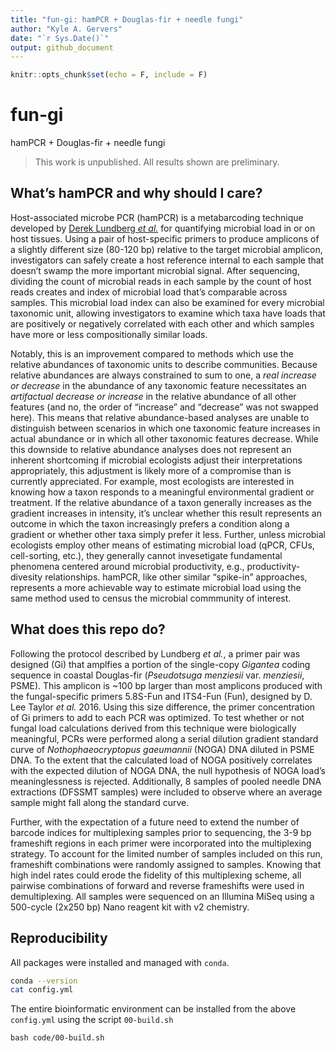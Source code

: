 ```yaml
---
title: "fun-gi: hamPCR + Douglas-fir + needle fungi"
author: "Kyle A. Gervers"
date: "`r Sys.Date()`"
output: github_document
---
```


```r
knitr::opts_chunk$set(echo = F, include = F)
```

# fun-gi
hamPCR + Douglas-fir + needle fungi

> This work is unpublished. All results shown are preliminary.

## What's hamPCR and why should I care?
Host-associated microbe PCR (hamPCR) is a metabarcoding technique developed by [Derek Lundberg *et al.*](https://elifesciences.org/articles/66186) for quantifying microbial load in or on host tissues. Using a pair of host-specific primers to produce amplicons of a slightly different size (80-120 bp) relative to the target microbial amplicon, investigators can safely create a host reference internal to each sample that doesn't swamp the more important microbial signal. After sequencing, dividing the count of microbial reads in each sample by the count of host reads creates and index of microbial load that's comparable across samples. This microbial load index can also be examined for every microbial taxonomic unit, allowing investigators to examine which taxa have loads that are positively or negatively correlated with each other and which samples have more or less compositionally similar loads. 

Notably, this is an improvement compared to methods which use the relative abundances of taxonomic units to describe communities. Because relative abundances are always constrained to sum to one, a *real increase or decrease* in the abundance of any taxonomic feature necessitates an *artifactual decrease or increase* in the relative abundance of all other features (and no, the order of "increase" and "decrease" was not swapped here). This means that relative abundance-based analyses are unable to distinguish between scenarios in which one taxonomic feature increases in actual abundance or in which all other taxonomic features decrease. While this downside to relative abundance analyses does not represent an inherent shortcoming if microbial ecologists adjust their interpretations appropriately, this adjustment is likely more of a compromise than is currently appreciated. For example, most ecologists are interested in knowing how a taxon responds to a meaningful environmental gradient or treatment. If the relative abundance of a taxon generally increases as the gradient increases in intensity, it's unclear whether this result represents an outcome in which the taxon increasingly prefers a condition along a gradient or whether other taxa simply prefer it less. Further, unless microbial ecologists employ other means of estimating microbial load (qPCR, CFUs, cell-sorting, etc.), they generally cannot invesetigate fundamental phenomena centered around microbial productivity, e.g., productivity-divesity relationships. hamPCR, like other similar "spike-in" approaches, represents a more achievable way to estimate microbial load using the same method used to census the microbial commmunity of interest.

## What does this repo do?
Following the protocol described by Lundberg *et al.*, a primer pair was designed (Gi) that amplfies a portion of the single-copy *Gigantea* coding sequence in coastal Douglas-fir (*Pseudotsuga menziesii* var. *menziesii*, PSME). This amplicon is ~100 bp larger than most amplicons produced with the fungal-specific primers 5.8S-Fun and ITS4-Fun (Fun), designed by D. Lee Taylor *et al.* 2016. Using this size difference, the primer concentration of Gi primers to add to each PCR was optimized. To test whether or not fungal load calculations derived from this technique were biologically meaningful, PCRs were performed along a serial dilution gradient standard curve of *Nothophaeocryptopus gaeumannii* (NOGA) DNA diluted in PSME DNA. To the extent that the calculated load of NOGA positively correlates with the expected dilution of NOGA DNA, the null hypothesis of NOGA load's meaninglessness is rejected. Additionally, 8 samples of pooled needle DNA extractions (DFSSMT samples) were included to observe where an average sample might fall along the standard curve.

Further, with the expectation of a future need to extend the number of barcode indices for multiplexing samples prior to sequencing, the 3-9 bp frameshift regions in each primer were incorporated into the multiplexing strategy. To account for the limited number of samples included on this run, frameshift combinations were randomly assigned to samples. Knowing that high indel rates could erode the fidelity of this multiplexing scheme, all pairwise combinations of forward and reverse frameshifts were used in demultiplexing. All samples were sequenced on an Illumina MiSeq using a 500-cycle (2x250 bp) Nano reagent kit with v2 chemistry.

## Reproducibility
All packages were installed and managed with `conda`.
```bash

conda --version
cat config.yml

```
The entire bioinformatic environment can be installed from the above `config.yml` using the script `00-build.sh`
```
bash code/00-build.sh
```